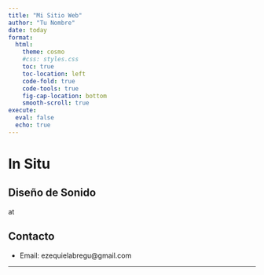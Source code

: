 ```yaml
---
title: "Mi Sitio Web"
author: "Tu Nombre"
date: today
format:
  html:
    theme: cosmo
    #css: styles.css
    toc: true
    toc-location: left
    code-fold: true
    code-tools: true
    fig-cap-location: bottom
    smooth-scroll: true
execute:
  eval: false
  echo: true
---
```


# In Situ  
## Diseño de Sonido
at



## Contacto

- Email: ezequielabregu@gmail.com

---

